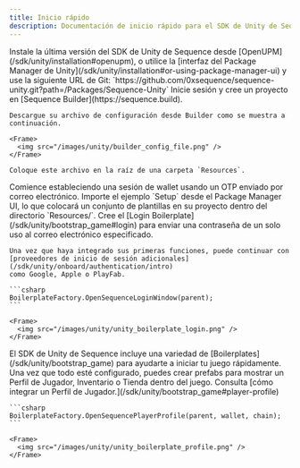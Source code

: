 ```yaml
---
title: Inicio rápido
description: Documentación de inicio rápido para el SDK de Unity de Sequence.
---
```


<Steps>
  <Step title="Instalar el SDK de Unity">
    Instale la última versión del SDK de Unity de Sequence desde [OpenUPM](/sdk/unity/installation#openupm),
    o utilice la [interfaz del Package Manager de Unity](/sdk/unity/installation#or-using-package-manager-ui)
    y use la siguiente URL de Git: `https://github.com/0xsequence/sequence-unity.git?path=/Packages/Sequence-Unity`
  </Step>

  <Step title="Configure el SDK">
    Inicie sesión y cree un proyecto en [Sequence Builder](https://sequence.build).

    Descargue su archivo de configuración desde Builder como se muestra a continuación.

    <Frame>
      <img src="/images/unity/builder_config_file.png" />
    </Frame>

    Coloque este archivo en la raíz de una carpeta `Resources`.
  </Step>

  <Step title="Integre su proceso de inicio de sesión">
    Comience estableciendo una sesión de wallet usando un OTP enviado por correo electrónico. Importe el ejemplo `Setup` desde el Package Manager UI,
    lo que colocará un conjunto de plantillas en su proyecto dentro del directorio `Resources/`.
    Cree el [Login Boilerplate](/sdk/unity/bootstrap_game#login) para enviar una contraseña de un solo uso al correo electrónico especificado.

    Una vez que haya integrado sus primeras funciones, puede continuar con [proveedores de inicio de sesión adicionales](/sdk/unity/onboard/authentication/intro)
    como Google, Apple o PlayFab.

    ```csharp
    BoilerplateFactory.OpenSequenceLoginWindow(parent);
    ```

    <Frame>
      <img src="/images/unity/unity_boilerplate_login.png" />
    </Frame>
  </Step>

  <Step title="Pruebe las funciones de Sequence">
    El SDK de Unity de Sequence incluye una variedad de [Boilerplates](/sdk/unity/bootstrap_game) para ayudarte a iniciar tu juego rápidamente.
    Una vez que todo esté configurado, puedes crear prefabs para mostrar un Perfil de Jugador, Inventario o Tienda dentro del juego.
    Consulta [cómo integrar un Perfil de Jugador.](/sdk/unity/bootstrap_game#player-profile)

    ```csharp
    BoilerplateFactory.OpenSequencePlayerProfile(parent, wallet, chain);
    ```

    <Frame>
      <img src="/images/unity/unity_boilerplate_profile.png" />
    </Frame>
  </Step>
</Steps>